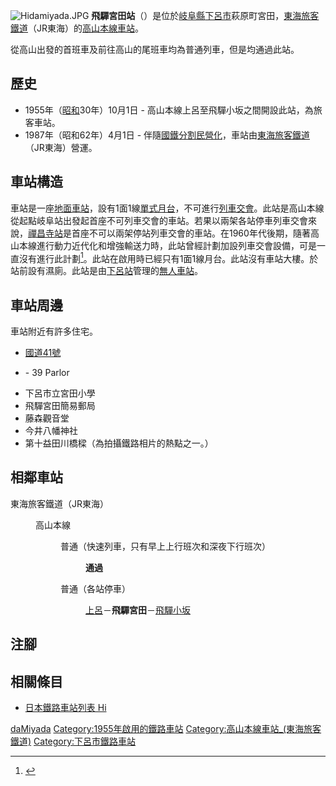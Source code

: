 {{NoteTA
|T=zh-hans:飞驒宫田站;zh-hk:飛驒宮田站;zh-tw:飛驒宮田車站;
|1=zh-hans:飞驒宫田站;zh-hk:飛驒宮田站;zh-tw:飛驒宮田車站;
}}
{{Infobox station
|公司色 = #f77321
|站名 = 飛驒宮田
|圖片 = Hida-miyada station,Gero city,Gifu,Japan.jpg
|圖片說明 = 車站入口（2017年）
|日文原名 = 飛騨宮田
|平假名 = ひだみやだ
|羅馬拼音 = Hida-miyada
|副站名 = 
|電報略號 = ヒミ
|所在地 = {{JPN}}[[岐阜縣|岐阜縣]][[下呂市|下呂市]]萩原町宮田
|座標 = {{coord|35|55|42.45|N|137|14|8.60|E|type:railwaystation_region:JP-24|display=inline,title}}
|車站構造 = [[地面車站|地面車站]]
|月台配置 = 1面1線
|啟用年月日 = 1955年（[[昭和|昭和]]30年）10月1日
|廢站年月日 = 
|乘客人數 = 26<ref>JR東海移動等便利化取組報告書</ref>
|上下車人次 = 
|統計年度 = 2019
|轉車 = 
|全寬備註 = [[無人車站|無人車站]]
|adjacent = {{Adjacent stations|system=東海旅客鐵道|line=CG|left=上呂|right=飛驒小坂|note-left=4.6km|note-mid=距離[[岐阜站|岐阜]]105.4km|note-right=3.4km}}
}}
[[File:Hidamiyada.JPG|thumb]]
'''飛驒宮田站'''（{{jpn|j=飛騨宮田駅|hg=ひだみやだえき|rm=Hida-miyada eki|f=y}}）是位於[[岐阜縣|岐阜縣]][[下呂市|下呂市]]萩原町宮田，[[東海旅客鐵道|東海旅客鐵道]]（JR東海）的[[高山本線|高山本線]][[鐵路車站|車站]]。

從高山出發的首班車及前往高山的尾班車均為普通列車，但是均通過此站。

== 歷史 ==
* 1955年（[[昭和|昭和]]30年）10月1日 - 高山本線上呂至飛驒小坂之間開設此站，為旅客車站。
* 1987年（昭和62年）4月1日 - 伴隨[[國鐵分割民營化|國鐵分割民營化]]，車站由[[東海旅客鐵道|東海旅客鐵道]]（JR東海）營運。

== 車站構造 ==
車站是一座[[地面車站|地面車站]]，設有1面1線[[單式月台|單式月台]]，不可進行[[列車交會|列車交會]]。此站是高山本線從起點岐阜站出發起首座不可列車交會的車站。若果以兩架各站停車列車交會來說，[[禪昌寺站|禪昌寺站]]是首座不可以兩架停站列車交會的車站。在1960年代後期，隨著高山本線進行動力近代化和增強輸送力時，此站曾經計劃加設列車交會設備，可是一直沒有進行此計劃<ref name="rp-196803-60-62">{{Cite journal|date =1968-03|journal = {{Translink|ja|鉄道ピクトリアル|鐵道畫刊}}|publisher ={{Translink|ja|電気車研究会|電氣車研究會}}|issue = 207|pages=60 - 62|title=高山本線の輸送改善計画|author={{Translink|ja|須田寬}}}}</ref>。此站在啟用時已經只有1面1線月台。此站沒有車站大樓。於站前設有濕廁。此站是由[[下呂站|下呂站]]管理的[[無人車站|無人車站]]。

== 車站周邊 ==
車站附近有許多住宅。
* [[國道41號|國道41號]]
* {{Translink|ja|パチンコ店|彈珠店}} - 39 Parlor
* 下呂市立宮田小學
* 飛驒宮田簡易郵局
* 藤森觀音堂
* 今井八幡神社
* 第十益田川橋樑（為拍攝鐵路相片的熱點之一。）

== 相鄰車站 ==
; 東海旅客鐵道（JR東海）
: {{JR海車站編號|CG}} 高山本線
:: {{Color|gray|■}}普通（快速列車，只有早上上行班次和深夜下行班次）
::: '''通過'''
:: {{Color|gray|■}}普通（各站停車）
::: [[上呂站|上呂]]－'''飛驒宮田'''－[[飛驒小坂站|飛驒小坂]]
== 注腳 ==
{{Reflist}}
== 相關條目 ==
* [[日本鐵路車站列表_Hi|日本鐵路車站列表 Hi]]
{{高山本線 (JR東海)}}
{{DEFAULTSORT:Hida-Miyada}}
[[Category:日本鐵路車站_Hi|daMiyada]]
[[Category:1955年啟用的鐵路車站|Category:1955年啟用的鐵路車站]]
[[Category:高山本線車站_(東海旅客鐵道)|Category:高山本線車站_(東海旅客鐵道)]]
[[Category:下呂市鐵路車站|Category:下呂市鐵路車站]]